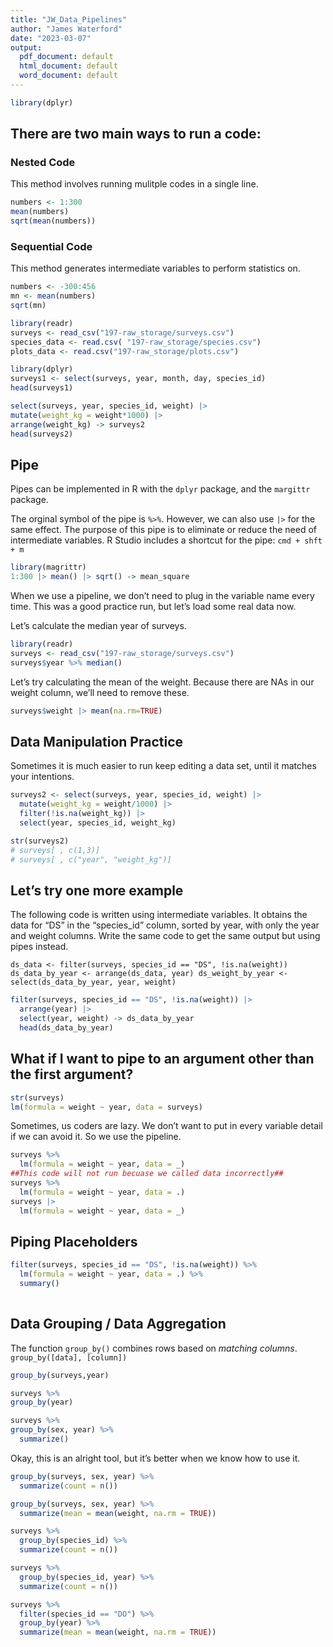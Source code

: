 ```yaml
---
title: "JW_Data_Pipelines"
author: "James Waterford"
date: "2023-03-07"
output:
  pdf_document: default
  html_document: default
  word_document: default
---
```

```r
library(dplyr)
```
## There are two main ways to run a code:

### Nested Code


This method involves running mulitple codes in a single line.
```r
numbers <- 1:300
mean(numbers)
sqrt(mean(numbers))
```

### Sequential Code


This method generates intermediate variables to perform statistics on.

```r
numbers <- -300:456
mn <- mean(numbers)
sqrt(mn)
```

```r
library(readr)
surveys <- read_csv("197-raw_storage/surveys.csv")
species_data <- read.csv( "197-raw_storage/species.csv")
plots_data <- read.csv("197-raw_storage/plots.csv")
```


```r
library(dplyr)
surveys1 <- select(surveys, year, month, day, species_id)
head(surveys1)

select(surveys, year, species_id, weight) |>
mutate(weight_kg = weight*1000) |>
arrange(weight_kg) -> surveys2
head(surveys2)

```

## Pipe 

Pipes can be implemented in R with the `dplyr` package, and the `margittr` package.

The orginal symbol of the pipe is `%>%`. 
However, we can also use `|>` for the same effect. 
The purpose of this pipe is to eliminate or reduce the need of intermediate variables. R Studio includes a shortcut for the pipe: `cmd + shft + m`


```r
library(magrittr)
1:300 |> mean() |> sqrt() -> mean_square
```

When we use a pipeline, we don't need to plug in the variable name every time.
This was a good practice run, but let's load some real data now.

Let's calculate the median year of surveys.
``` r
library(readr)
surveys <- read_csv("197-raw_storage/surveys.csv")
surveys$year %>% median()
```
Let's try calculating the mean of the weight. Because there are NAs in our weight column, we'll need to remove these.
```r
surveys$weight |> mean(na.rm=TRUE)
```

## Data Manipulation Practice

Sometimes it is much easier to run keep editing a data set, until it matches your intentions.

```r

surveys2 <- select(surveys, year, species_id, weight) |> 
  mutate(weight_kg = weight/1000) |> 
  filter(!is.na(weight_kg)) |>
  select(year, species_id, weight_kg)

str(surveys2)
# surveys[ , c(1,3)]
# surveys[ , c("year", "weight_kg")]
```

Let's try one more example
---------------------------

The following code is written using intermediate variables. It obtains the data for "DS" in the "species_id" column, sorted by year, with only the year and weight columns. Write the same code to get the same output but using pipes instead.

`ds_data <- filter(surveys, species_id == "DS", !is.na(weight))
ds_data_by_year <- arrange(ds_data, year)
ds_weight_by_year <- select(ds_data_by_year, year, weight) `

``` r
filter(surveys, species_id == "DS", !is.na(weight)) |>
  arrange(year) |>
  select(year, weight) -> ds_data_by_year
  head(ds_data_by_year) 

```
What if I want to pipe to an argument other than the first argument?
------------


```r
str(surveys)
lm(formula = weight ~ year, data = surveys)
```
Sometimes, us coders are lazy. We don't want to put in every variable detail if we can avoid it. So we use the pipeline.
```r
surveys %>% 
  lm(formula = weight ~ year, data = _)
##This code will not run becuase we called data incorrectly##
surveys %>% 
  lm(formula = weight ~ year, data = .)
surveys |>  
  lm(formula = weight ~ year, data = _)

```
Piping Placeholders
------------

```r

filter(surveys, species_id == "DS", !is.na(weight)) %>% 
  lm(formula = weight ~ year, data = .) %>% 
  summary()
  
```
## Data Grouping / Data Aggregation

The function `group_by()` combines rows based on *matching columns*.
`group_by([data], [column])`
```r

group_by(surveys,year)

surveys %>% 
group_by(year) 

surveys %>% 
group_by(sex, year) %>% 
  summarize()
```
Okay, this is an alright tool, but it's better when we know how to use it.

```r

group_by(surveys, sex, year) %>% 
  summarize(count = n())

group_by(surveys, sex, year) %>% 
  summarize(mean = mean(weight, na.rm = TRUE))

```

```r
surveys %>% 
  group_by(species_id) %>% 
  summarize(count = n())

surveys %>% 
  group_by(species_id, year) %>% 
  summarize(count = n())

surveys %>% 
  filter(species_id == "DO") %>% 
  group_by(year) %>% 
  summarize(mean = mean(weight, na.rm = TRUE))

```

